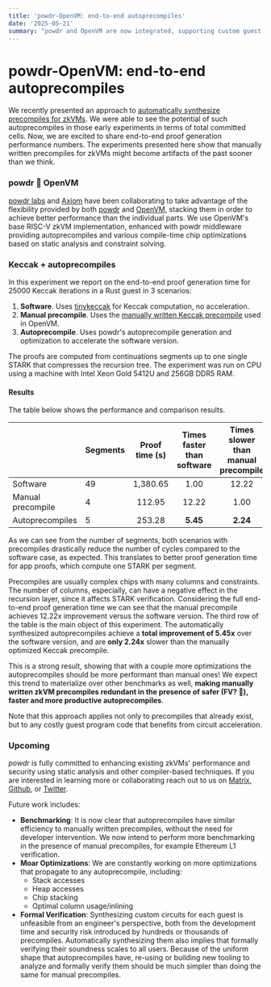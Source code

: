 ```yaml
---
title: 'powdr-OpenVM: end-to-end autoprecompiles'
date: '2025-05-21'
summary: "powdr and OpenVM are now integrated, supporting custom guest acceleration using autoprecompiles."
---
```


# powdr-OpenVM: end-to-end autoprecompiles

We recently presented an approach to [automatically synthesize precompiles for zkVMs](https://www.powdr.org/blog/auto-acc-circuits). We were able to see the potential of such autoprecompiles in those early experiments in terms of total committed cells. Now, we are excited to share end-to-end proof generation performance numbers. The experiments presented here show that manually written precompiles for zkVMs might become artifacts of the past sooner than we think.

### powdr 🤝 OpenVM

[powdr labs](https://www.powdr.org/) and [Axiom](https://www.axiom.xyz/) have been collaborating to take advantage of the flexibility provided by both [powdr](https://github.com/powdr-labs/powdr) and [OpenVM](https://github.com/openvm-org/openvm/), stacking them in order to achieve better performance than the individual parts. We use OpenVM's base RISC-V zkVM implementation, enhanced with powdr middleware providing autoprecompiles and various compile-time chip optimizations based on static analysis and constraint solving.

### Keccak + autoprecompiles

In this experiment we report on the end-to-end proof generation time for 25000 Keccak iterations in a Rust guest in 3 scenarios:

1. **Software**. Uses [tinykeccak](https://github.com/debris/tiny-keccak) for Keccak computation, no acceleration.
2. **Manual precompile**. Uses the [manually written Keccak precompile](https://github.com/openvm-org/openvm/blob/main/extensions/keccak256/circuit/src/air.rs) used in OpenVM.
3. **Autoprecompile**. Uses powdr's autoprecompile generation and optimization to accelerate the software version.

The proofs are computed from continuations segments up to one single STARK that compresses the recursion tree. The experiment was run on CPU using a machine with Intel Xeon Gold 5412U and 256GB DDR5 RAM.

#### Results

The table below shows the performance and comparison results.

|                    | Segments | Proof time (s) | Times faster than software | Times slower than manual precompile |
|--------------------|----------|:--------------:|:-----------------:|:--------------------------:|
| Software           |       49 |       1,380.65 |              1.00 |                      12.22 |
| Manual precompile  |        4 |         112.95 |             12.22 |                       1.00 |
| Autoprecompiles |        5 |         253.28 |              **5.45** |                       **2.24** |

As we can see from the number of segments, both scenarios with precompiles drastically reduce the number of cycles compared to the software case, as expected. This translates to better proof generation time for app proofs, which compute one STARK per segment.

Precompiles are usually complex chips with many columns and constraints. The number of columns, especially, can have a negative effect in the recursion layer, since it affects STARK verification. Considering the full end-to-end proof generation time we can see that the manual precompile achieves 12.22x improvement versus the software version.
The third row of the table is the main object of this experiment. The automatically synthesized autoprecompiles achieve a **total improvement of 5.45x** over the software version, and are **only 2.24x** slower than the manually optimized Keccak precompile.

This is a strong result, showing that with a couple more optimizations the autoprecompiles should be more performant than manual ones! We expect this trend to materialize over other benchmarks as well, **making manually written zkVM precompiles redundant in the presence of safer (FV? 👀), faster and more productive autoprecompiles**.

Note that this approach applies not only to precompiles that already exist, but to any costly guest program code that benefits from circuit acceleration.

### Upcoming

*powdr* is fully committed to enhancing existing zkVMs' performance and security using static analysis and other compiler-based techniques. If you are interested in learning more or collaborating reach out to us on [Matrix](https://matrix.to/#/#powdr:matrix.org), [Github](https://github.com/powdr-labs/powdr), or [Twitter](https://twitter.com/powdr_labs).

Future work includes:

- **Benchmarking**:
It is now clear that autoprecompiles have similar efficiency to manually written precompiles, without the need for developer intervention. We now intend to perform more benchmarking in the presence of manual precompiles, for example Ethereum L1 verification.
- **Moar Optimizations**:
We are constantly working on more optimizations that propagate to any autoprecompile, including:
    - Stack accesses
    - Heap accesses
    - Chip stacking
    - Optimal column usage/inlining
- **Formal Verification**:
Synthesizing custom circuits for each guest is unfeasible from an engineer's perspective, both from the development time and security risk introduced by hundreds or thousands of precompiles. Automatically synthesizing them also implies that formally verifying their soundness scales to all users. Because of the uniform shape that autoprecompiles have, re-using or building new tooling to analyze and formally verify them should be much simpler than doing the same for manual precompiles.
